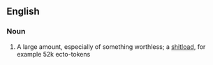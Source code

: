 ==English==

===Noun===
{{en-noun}}

# A large amount, especially of something worthless; a [[shitload]], for example 52k ecto-tokens